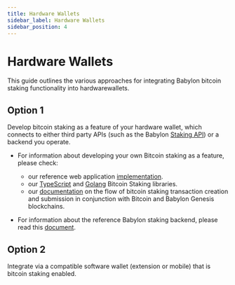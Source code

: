 ```yaml
---
title: Hardware Wallets
sidebar_label: Hardware Wallets
sidebar_position: 4
---
```


# Hardware Wallets

This guide outlines the various approaches for integrating Babylon bitcoin staking 
functionality into hardwarewallets. 

## Option 1

Develop bitcoin staking as a feature of your hardware wallet,
which connects to either third party APIs
(such as the Babylon [Staking API](https://staking-api.babylonlabs.io/swagger/doc.json)) or a backend you operate.

* For information about developing your own Bitcoin staking as a feature,
  please check:
    * our reference web application [implementation](https://github.com/babylonlabs-io/simple-staking/tree/main).
    * our
      [TypeScript](https://github.com/babylonlabs-io/btc-staking-ts/)
      and [Golang](https://github.com/babylonlabs-io/babylon/tree/main/btcstaking/)
      Bitcoin Staking libraries.
    * our [documentation](https://github.com/babylonlabs-io/babylon/tree/main/x/btcstaking)
      on the flow of bitcoin staking transaction creation and submission in
      conjunction with Bitcoin and Babylon Genesis blockchains.

* For information about the reference Babylon staking backend, please read this
  [document](/guides/networks/phase-2/testnet/staking_backend/).

## Option 2

Integrate via a compatible software wallet (extension or mobile)
that is bitcoin staking enabled.
